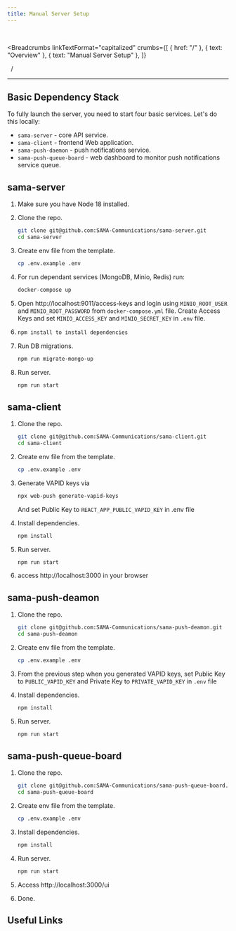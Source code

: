 ```yaml
---
title: Manual Server Setup
---
```


<br />



<Breadcrumbs
  linkTextFormat="capitalized"
  crumbs={[
    { href: "/" },
    { text: "Overview" },
    { text: "Manual Server Setup" },
  ]}
>
  <Icon slot="index" name="seti:powershell" />
  <span slot="separator">&nbsp;&nbsp;/&nbsp;</span>
</Breadcrumbs>

---


## Basic Dependency Stack

To fully launch the server, you need to start four basic services. Let's do this locally:

- `sama-server` - core API service.
- `sama-client` - frontend Web application.
- `sama-push-daemon` - push notifications service.
- `sama-push-queue-board` - web dashboard to monitor push notifications service queue.

## sama-server

<LinkCard
  title="SAMA-Communications/sama-client - GitHub"
  href="https://github.com/SAMA-Communications/sama-client"
/>

<Steps>

1. Make sure you have Node 18 installed.
2. Clone the repo.

   ```bash
   git clone git@github.com:SAMA-Communications/sama-server.git
   cd sama-server
   ```

3. Create env file from the template.

   ```bash
   cp .env.example .env
   ```

4. For run dependant services (MongoDB, Minio, Redis) run:

   ```bash
   docker-compose up
   ```

5. Open http://localhost:9011/access-keys and login using `MINIO_ROOT_USER` and `MINIO_ROOT_PASSWORD` from `docker-compose.yml` file. Create Access Keys and set `MINIO_ACCESS_KEY` and `MINIO_SECRET_KEY` in `.env` file.
6. ```bash
   npm install to install dependencies
   ```
7. Run DB migrations.
   ```bash
   npm run migrate-mongo-up
   ```
8. Run server.
   ```bash
   npm run start
   ```

</Steps>

## sama-client

<LinkCard
  title="SAMA-Communications/sama-client - GitHub"
  href="https://github.com/SAMA-Communications/sama-client"
/>

<Steps>

1. Clone the repo.

   ```bash
   git clone git@github.com:SAMA-Communications/sama-client.git
   cd sama-client
   ```

2. Create env file from the template.

   ```bash
   cp .env.example .env
   ```

3. Generate VAPID keys via

   ```bash
   npx web-push generate-vapid-keys
   ```

   And set Public Key to `REACT_APP_PUBLIC_VAPID_KEY` in .env file

4. Install dependencies.

   ```bash
   npm install
   ```

5. Run server.

   ```bash
   npm run start
   ```

6. access http://localhost:3000 in your browser

</Steps>

## sama-push-deamon

<LinkCard
  title="SAMA-Communications/sama-push-daemon - GitHub"
  href="https://github.com/SAMA-Communications/sama-push-daemon"
/>

<Steps>

1. Clone the repo.

   ```bash
   git clone git@github.com:SAMA-Communications/sama-push-deamon.git
   cd sama-push-deamon
   ```

2. Create env file from the template.

   ```bash
   cp .env.example .env
   ```

3. From the previous step when you generated VAPID keys, set Public Key to `PUBLIC_VAPID_KEY` and Private Key to `PRIVATE_VAPID_KEY` in `.env` file
4. Install dependencies.

   ```bash
   npm install
   ```

5. Run server.

   ```bash
   npm run start
   ```

</Steps>

## sama-push-queue-board

<LinkCard
  title="SAMA-Communications/sama-push-queue-board - GitHub"
  href="https://github.com/SAMA-Communications/sama-push-queue-board"
/>

<Steps>

1. Clone the repo.

   ```bash
   git clone git@github.com:SAMA-Communications/sama-push-queue-board.git
   cd sama-push-queue-board
   ```

2. Create env file from the template.

   ```bash
   cp .env.example .env
   ```

3. Install dependencies.

   ```bash
   npm install
   ```

4. Run server.

   ```bash
   npm run start
   ```

5. Access http://localhost:3000/ui

6. Done.

</Steps>

## Useful Links

<LinkCard
  title="SAMA: chat server tech stack"
  target="_blank"
  href="https://medium.com/sama-communications/sama-chat-server-tech-stack-2ebfba71367b"
  description="In the world of real-time communication, chat servers play a vital role in connecting people across various platforms. To build a robust and scalable chat server, selecting the right technology stack is crucial."
/>
